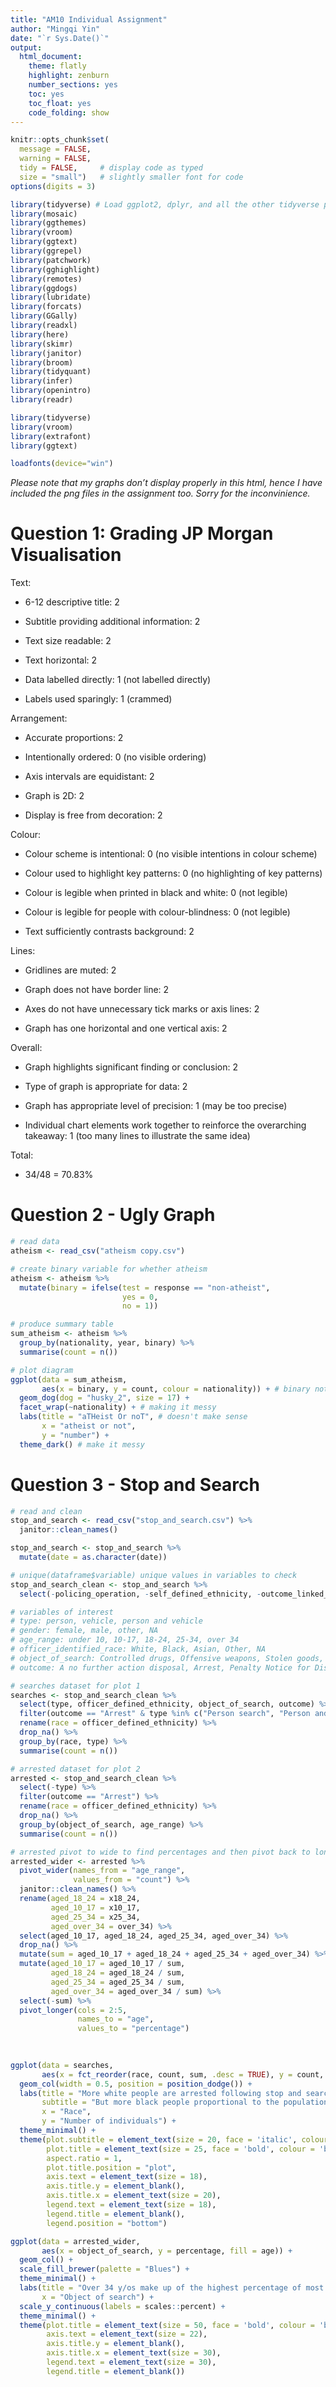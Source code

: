 ```yaml
---
title: "AM10 Individual Assignment"
author: "Mingqi Yin"
date: "`r Sys.Date()`"
output:
  html_document:
    theme: flatly
    highlight: zenburn
    number_sections: yes
    toc: yes
    toc_float: yes
    code_folding: show
---
```


```r
knitr::opts_chunk$set(
  message = FALSE, 
  warning = FALSE, 
  tidy = FALSE,     # display code as typed
  size = "small")   # slightly smaller font for code
options(digits = 3)


```

```r
library(tidyverse) # Load ggplot2, dplyr, and all the other tidyverse packages
library(mosaic)
library(ggthemes)
library(vroom)
library(ggtext)
library(ggrepel)
library(patchwork)
library(gghighlight)
library(remotes)
library(ggdogs)
library(lubridate)
library(forcats)
library(GGally)
library(readxl)
library(here)
library(skimr)
library(janitor)
library(broom)
library(tidyquant)
library(infer)
library(openintro)
library(readr)

library(tidyverse)
library(vroom)
library(extrafont)
library(ggtext)

loadfonts(device="win")
```

*Please note that my graphs don't display properly in this html, hence I have included the png files in the assignment too. Sorry for the inconvinience.*

# Question 1: Grading JP Morgan Visualisation

Text:

-   6-12 descriptive title: 2

-   Subtitle providing additional information: 2

-   Text size readable: 2

-   Text horizontal: 2

-   Data labelled directly: 1 (not labelled directly)

-   Labels used sparingly: 1 (crammed)

Arrangement:

-   Accurate proportions: 2

-   Intentionally ordered: 0 (no visible ordering)

-   Axis intervals are equidistant: 2

-   Graph is 2D: 2

-   Display is free from decoration: 2

Colour:

-   Colour scheme is intentional: 0 (no visible intentions in colour scheme)

-   Colour used to highlight key patterns: 0 (no highlighting of key patterns)

-   Colour is legible when printed in black and white: 0 (not legible)

-   Colour is legible for people with colour-blindness: 0 (not legible)

-   Text sufficiently contrasts background: 2

Lines:

-   Gridlines are muted: 2

-   Graph does not have border line: 2

-   Axes do not have unnecessary tick marks or axis lines: 2

-   Graph has one horizontal and one vertical axis: 2

Overall:

-   Graph highlights significant finding or conclusion: 2

-   Type of graph is appropriate for data: 2

-   Graph has appropriate level of precision: 1 (may be too precise)

-   Individual chart elements work together to reinforce the overarching takeaway: 1 (too many lines to illustrate the same idea)

Total:

-   34/48 = 70.83%

# Question 2 - Ugly Graph

```r

# read data
atheism <- read_csv("atheism copy.csv")

# create binary variable for whether atheism
atheism <- atheism %>%
  mutate(binary = ifelse(test = response == "non-atheist",
                         yes = 0,
                         no = 1))

# produce summary table
sum_atheism <- atheism %>%
  group_by(nationality, year, binary) %>%
  summarise(count = n())

# plot diagram
ggplot(data = sum_atheism,
       aes(x = binary, y = count, colour = nationality)) + # binary not being a factor variable
  geom_dog(dog = "husky_2", size = 17) + 
  facet_wrap(~nationality) + # making it messy
  labs(title = "aTHeist Or noT", # doesn't make sense
       x = "atheist or not",
       y = "number") +
  theme_dark() # make it messy

```

# Question 3 - Stop and Search

```r

# read and clean
stop_and_search <- read_csv("stop_and_search.csv") %>%
  janitor::clean_names()

stop_and_search <- stop_and_search %>%
  mutate(date = as.character(date))

# unique(dataframe$variable) unique values in variables to check
stop_and_search_clean <- stop_and_search %>%
  select(-policing_operation, -self_defined_ethnicity, -outcome_linked_to_object_of_search, -removal_of_more_than_just_outer_clothing, -date, -legislation, -part_of_a_policing_operation, -latitude, -longitude)

# variables of interest
# type: person, vehicle, person and vehicle
# gender: female, male, other, NA
# age_range: under 10, 10-17, 18-24, 25-34, over 34
# officer_identified_race: White, Black, Asian, Other, NA
# object_of_search: Controlled drugs, Offensive weapons, Stolen goods, Articles for use in criminal damage, Evidence of offences under the Act, Firearms, Anything to threaten or harm anyone, Fireworks, NA
# outcome: A no further action disposal, Arrest, Penalty Notice for Disorder, Community resolution, Summons / charged by post, Caution (simple or conditional)

# searches dataset for plot 1
searches <- stop_and_search_clean %>%
  select(type, officer_defined_ethnicity, object_of_search, outcome) %>%
  filter(outcome == "Arrest" & type %in% c("Person search", "Person and Vehicle search")) %>%
  rename(race = officer_defined_ethnicity) %>%
  drop_na() %>%
  group_by(race, type) %>%
  summarise(count = n())

# arrested dataset for plot 2
arrested <- stop_and_search_clean %>%
  select(-type) %>%
  filter(outcome == "Arrest") %>%
  rename(race = officer_defined_ethnicity) %>%
  drop_na() %>%
  group_by(object_of_search, age_range) %>%
  summarise(count = n())

# arrested pivot to wide to find percentages and then pivot back to long
arrested_wider <- arrested %>%
  pivot_wider(names_from = "age_range",
              values_from = "count") %>%
  janitor::clean_names() %>%
  rename(aged_18_24 = x18_24,
         aged_10_17 = x10_17,
         aged_25_34 = x25_34,
         aged_over_34 = over_34) %>%
  select(aged_10_17, aged_18_24, aged_25_34, aged_over_34) %>%
  drop_na() %>%
  mutate(sum = aged_10_17 + aged_18_24 + aged_25_34 + aged_over_34) %>%
  mutate(aged_10_17 = aged_10_17 / sum,
         aged_18_24 = aged_18_24 / sum,
         aged_25_34 = aged_25_34 / sum,
         aged_over_34 = aged_over_34 / sum) %>%
  select(-sum) %>%
  pivot_longer(cols = 2:5,
               names_to = "age",
               values_to = "percentage")
 
  

```

```r
ggplot(data = searches,
       aes(x = fct_reorder(race, count, sum, .desc = TRUE), y = count, fill = type)) +
  geom_col(width = 0.5, position = position_dodge()) +
  labs(title = "More white people are arrested following stop and searches",
       subtitle = "But more black people proportional to the population are arrested following stop and searches", 
       x = "Race",
       y = "Number of individuals") +
  theme_minimal() +
  theme(plot.subtitle = element_text(size = 20, face = 'italic', colour = 'red'),
        plot.title = element_text(size = 25, face = 'bold', colour = 'black'),
        aspect.ratio = 1,
        plot.title.position = "plot",
        axis.text = element_text(size = 18),
        axis.title.y = element_blank(),
        axis.title.x = element_text(size = 20),
        legend.text = element_text(size = 18),
        legend.title = element_blank(),
        legend.position = "bottom")

```

```r

ggplot(data = arrested_wider,
       aes(x = object_of_search, y = percentage, fill = age)) +
  geom_col() +
  scale_fill_brewer(palette = "Blues") +
  theme_minimal() +
  labs(title = "Over 34 y/os make up of the highest percentage of most crimes committed",
       x = "Object of search") +
  scale_y_continuous(labels = scales::percent) +
  theme_minimal() +
  theme(plot.title = element_text(size = 50, face = 'bold', colour = 'blue', hjust = 0.5),
        axis.text = element_text(size = 22),
        axis.title.y = element_blank(),
        axis.title.x = element_text(size = 30),
        legend.text = element_text(size = 30),
        legend.title = element_blank())

```
